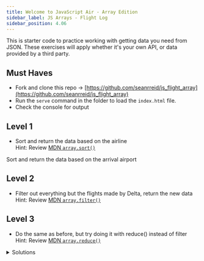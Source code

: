 ```yaml
---
title: Welcome to JavaScript Air - Array Edition
sidebar_label: JS Arrays - Flight Log
sidebar_position: 4.06
---
```


This is starter code to practice working with getting data you need from JSON.
These exercises will apply whether it's your own API, or data provided by a third party.

## Must Haves

- Fork and clone this repo -> [https://github.com/seanrreid/js_flight_array](https://github.com/seanrreid/js_flight_array)
- Run the `serve` command in the folder to load the `index.html` file.
- Check the console for output

## Level 1

- Sort and return the data based on the airline
  <br/>Hint: Review [MDN `array.sort()`](https://developer.mozilla.org/en-US/docs/Web/JavaScript/Reference/Global_Objects/Array/sort#sorting_array_of_objects)

Sort and return the data based on the arrival airport

## Level 2

- Filter out everything but the flights made by Delta, return the new data
  <br/>Hint: Review [MDN `array.filter()`](https://developer.mozilla.org/en-US/docs/Web/JavaScript/Reference/Global_Objects/Array/filter#filtering_invalid_entries_from_json)

## Level 3

- Do the same as before, but try doing it with reduce() instead of filter
  <br/>Hint: Review [MDN `array.reduce()`](https://developer.mozilla.org/en-US/docs/Web/JavaScript/Reference/Global_Objects/Array/reduce#sum_of_values_in_an_object_array)

<details>
<summary>Solutions</summary>
```js
// sort() will mutate the array, so let's make a shallow copy first.
const sortedArray = myArray.slice();

// Sort based on airline
sortedArray.sort((a, b) => {
    // Converting the case can normalize them for comparison
    const airlineA = a.airline.toUpperCase();
    const airlineB = b.airline.toUpperCase();
    if (airlineA < airlineB) {
        return -1;
    }
    if (airlineA > airlineB) {
        return 1;
    }

    return 0;
});

// We can use a map() to print the results to the console
sortedArray.map((flight) => console.log(flight.airline));

// Sort based on arrival airport
const sortedArrivalArray = myArray.slice();
sortedArrivalArray.sort((a, b) => {
    const arrivalA = a.arrival_airport;
    const arrivalB = b.arrival_airport;

    if (arrivalA < arrivalB) {
        return -1;
    }
    if (arrivalA > arrivalB) {
        return 1;
    }
    return 0;
});

sortedArrivalArray.map((airport) => console.log(airport.arrival_airport));


// filter for Delta
const filteredArray = myArray.filter((flight) => {
    if (flight.airline === 'United') {
        return true;
    }
    return false;
});

filteredArray.map((flight) => console.log(flight.airline));

// reduce()

// EXAMPLE: Take an array of number and return their sum
const foo = [1, 2, 3, 4];

const sum = foo.reduce((accumulator, currentValue) => {
    console.log("ACCUMLATOR VALUE:", accumulator);
    console.log("CURRENT VALUE:", currentValue);
    return accumulator + currentValue;
});

console.log(sum);

// Let's start with an empty array,
// this will give us something to add new values into
const initialValue = [];
// Then call the reduce(),starting with the empty array...
const reducedArray = myArray.reduce((accumlator, currentValue) => {
    // ...and updating when it finds a match
    if (currentValue.airline === 'Delta') {
        // Use the spread (...) operator
        // to add the new entry to the current array
        return [currentValue, ...accumlator];
    }
    // If no match, just return whatever is in the accumlator
    return accumlator;
}, initialValue);

console.log(reducedArray);
```
</details>

## Associated Lessons

|        | Lesson Topic |
|--------|:------------------------|
| :memo: |[JS Objects, Loops, Arrays](/docs/lessons/solving-problems-using-code-js/objects-loops/)|